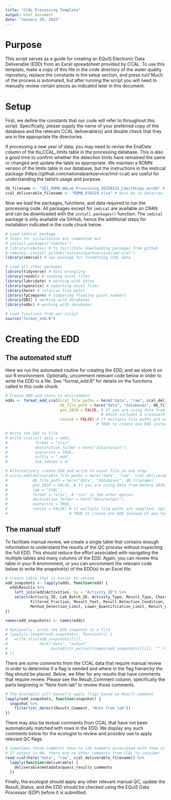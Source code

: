 ```yaml
---
title: "CCAL Processing Template"
output: html_document
date: "January 29, 2025"
---
```


# Purpose

This script serves as a guide for creating an EQuIS Electronic Data Deliverable (EDD) from an Excel spreadsheet provided by CCAL.
To use this template, make a copy of this file in the code directory of the water quality repository, replace the constants in the setup section, and press run!
Much of the process is automated, but after running the script you will need to manually review certain pieces as indicated later in this document.

# Setup

First, we define the constants that our code will refer to throughout this script.
Specifically, please supply the name of your preferred copy of the database and the relevant CCAL deliverable(s) and double check that they are in the appropriate file directories.

If processing a new year of data, you may need to revise the EndDate column of the tlu_CCAL_limits table in the processing database.
This is also a good time to confirm whether the detection limits have remained the same or changed and update the table as appropriate.
We maintain a ROMN version of the limits table in our database, but the instructions in the imdccal package (https://github.com/nationalparkservice/imd-ccal) are useful for understanding the table's usage and purpose.

```r
db_filename <- "SEI_ROMN_WQLab_Processing_20250131_LSmithCopy.accdb" # must be in data/databases
ccal_deliverable_filename <- "ROMN_070224.xlsx" # must be in data/raw. May supply a vector of multiple file names if desired
```

Now we load the packages, functions, and data required to run the processing code.
All packages except for `imdccal` are available on CRAN and can be downloaded with the `install.packages()` function.
The `imdccal` package is only available via GitHub, hence the additional steps for installation indicated in the code chunk below.

```r
# Load imdccal package
# Steps for installation are commented out
# install.packages("remotes")
# library(remotes) # to facilitate downloading packages from github
# remotes::install_github("nationalparkservice/imd-ccal") 
library(imdccal) # nps package for formatting CCAL data

# Load all other packages
library(tidyverse) # data wrangling
library(readxl) # reading excel files
library(lubridate) # working with dates
library(openxlsx) # exporting excel files
library(here) # relative file paths
library(fpCompare) # comparing floating point numbers
library(DBI) # working with databases
library(odbc) # working with databases

# Load functions from our script
source("format_edd.R")
```

# Creating the EDD

## The automated stuff

Here we run the automated routine for creating the EDD, and we store it on our R environment.
Optionally, uncomment relevant code below in order to write the EDD to a file.
See "format_edd.R" for details on the functions called in this code chunk.

```r
# Create EDD and store in environment
edds <- format_edd_ccal(ccal_file_paths = here("data", "raw", ccal_deliverable_filename),
                        db_file_path = here("data", "databases", db_filename),
                        pre_2020 = FALSE, # If you are using data from before 2020, set this to a file path to ROMN_SEI_in_EQuIS.xlsx, 
                                          # which includes a crosswalk between EventName and SampleNumber.
                        concat = FALSE) # if multiple file paths are supplied, optionally change concat to 
                                        # TRUE to create one EDD instead of one for each file name

# Write the EDD to file
# write_ccal(all_data = edds,
#            format = "xlsx",
#            destination_folder = here("data/output"),
#            overwrite = TRUE,
#            suffix = "_edd",
#            num_tables = 4)

# Alternatively create EDD and write to excel file in one step
# write_edd(deliverable_file_paths = here("data", "raw", ccal_deliverable_filename),
#           db_file_path = here("data", "databases", db_filename),
#           pre_2020 = FALSE, # If you are using data from before 2020, set this to a file path to ROMN_SEI_in_EQuIS.xlsx, which includes a crosswalk between EventName and SampleNumber.
#           lab = "CCAL",
#           format = "xlsx", # "csv" is the other option
#           destination_folder = here("data/output"),
#           overwrite = TRUE,
#           concat = FALSE) # if multiple file paths are supplied, optionally change concat to
#                           # TRUE to create one EDD instead of one for each file name
```

## The manual stuff

To facilitate manual review, we create a single table that contains enough information to understand the results of the QC process without inspecting the full EDD.
This should reduce the effort associated with navigating the multiple tables and many columns of the EDD.
Again, you can review this table in your R environment, or you can uncomment the relevant code below to write the snapshot(s) of the EDD(s) to an Excel file.

```r
# Create table that is easier to review
edd_snapshots <- lapply(edds, function(edd) {
  edd$Results %>%
    left_join(edd$Activities, by = "Activity_ID") %>%
    select(Activity_ID, Lab_Batch_ID, Activity_Type, Result_Type, Characteristic_Name, 
           Filtered_Fraction, Result_Text, Result_Detection_Condition, Result_Qualifier, 
           Method_Detection_Limit, Lower_Quantification_Limit, Result_Comment)
})

names(edd_snapshots) <- names(edds)

# Optionally, write the EDD snapshot to a file
# lapply(1:length(edd_snapshots), function(i) {
#   write.xlsx(edd_snapshots[[i]],
#              here("data", "output",
#                   paste0(str_extract(names(edd_snapshots)[[i]], "^.*(?=\\.)"), "_edd_snapshot.xlsx")))
# })
```

There are some comments from the CCAL data that require manual review in order to determine if a flag is needed and where in the flag hierarchy the flag should be placed.
Below, we filter for any results that have comments that require review.
Please see the Result_Comment column, specifically the parts beginning in "Note from lab" to review those comments. 

```r
# The ecologist will manually apply flags based on Result_Comment
lapply(edd_snapshots, function(snapshot) {
  snapshot %>%
    filter(str_detect(Result_Comment, "Note from lab"))
})
```

There may also be textual comments from CCAL that have not been automatically matched with rows in the EDD.
We display any such comments below for the ecologist to review and possibly use to apply relevant QC flags.

```r
# Sometimes these comments have no lab numbers associated with them so I did not attempt to automate their inclusion in Result_Comment
# If output is NA, there are no other comments from CCAL to consider
read_ccal(here("data", "raw", ccal_deliverable_filename)) %>%
  lapply(function(deliverable) {
    deliverable$metadata$quest_results_comments
  })
```

Finally, the ecologist should apply any other relevant manual QC, update the Result_Status, and the EDD should be checked using the EQuIS Data Processor (EDP) before it is submitted.
